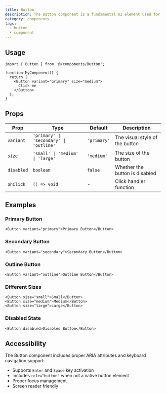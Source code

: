 ```yaml
---
title: Button
description: The Button component is a fundamental UI element used for user interactions.
category: components
tags:
  - button
  - component
---
```


## Usage

```tsx
import { Button } from '@/components/Button';

function MyComponent() {
  return (
    <Button variant="primary" size="medium">
      Click me
    </Button>
  );
}
```


## Props

| Prop | Type | Default | Description |
|------|------|---------|-------------|
| `variant` | `'primary' \| 'secondary' \| 'outline'` | `'primary'` | The visual style of the button |
| `size` | `'small' \| 'medium' \| 'large'` | `'medium'` | The size of the button |
| `disabled` | `boolean` | `false` | Whether the button is disabled |
| `onClick` | `() => void` | - | Click handler function |

## Examples

### Primary Button

```tsx
<Button variant="primary">Primary Button</Button>
```

### Secondary Button

```tsx
<Button variant="secondary">Secondary Button</Button>
```

### Outline Button

```tsx
<Button variant="outline">Outline Button</Button>
```

### Different Sizes

```tsx
<Button size="small">Small</Button>
<Button size="medium">Medium</Button>
<Button size="large">Large</Button>
```

### Disabled State

```tsx
<Button disabled>Disabled Button</Button>
```

## Accessibility

The Button component includes proper ARIA attributes and keyboard navigation support:

- Supports `Enter` and `Space` key activation
- Includes `role="button"` when not a native button element
- Proper focus management
- Screen reader friendly

